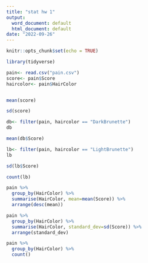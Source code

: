 ```yaml
---
title: "stat hw 1"
output:
  word_document: default
  html_document: default
date: "2022-09-26"
---
```


```r
knitr::opts_chunk$set(echo = TRUE)
```

```r
library(tidyverse)
```
```r
pain<- read.csv("pain.csv")
score<- pain$Score
haircolor<- pain$HairColor
```

```r

```

```r
mean(score)
```
```r
sd(score)
```

```r
db<- filter(pain, haircolor == "DarkBrunette") 
db
```
```r
mean(db$Score)
```
```r
lb<- filter(pain, haircolor == "LightBrunette")
lb
```
```r
sd(lb$Score)
```
```r
count(lb)
```
```r
pain %>%
  group_by(HairColor) %>%
  summarise(HairColor, mean=mean(Score)) %>%
  arrange(desc(mean))
```

```r
pain %>%
  group_by(HairColor) %>%
  summarise(HairColor, standard_dev=sd(Score)) %>%
  arrange(standard_dev)
```

```r
pain %>%
  group_by(HairColor) %>%
  count()
```





